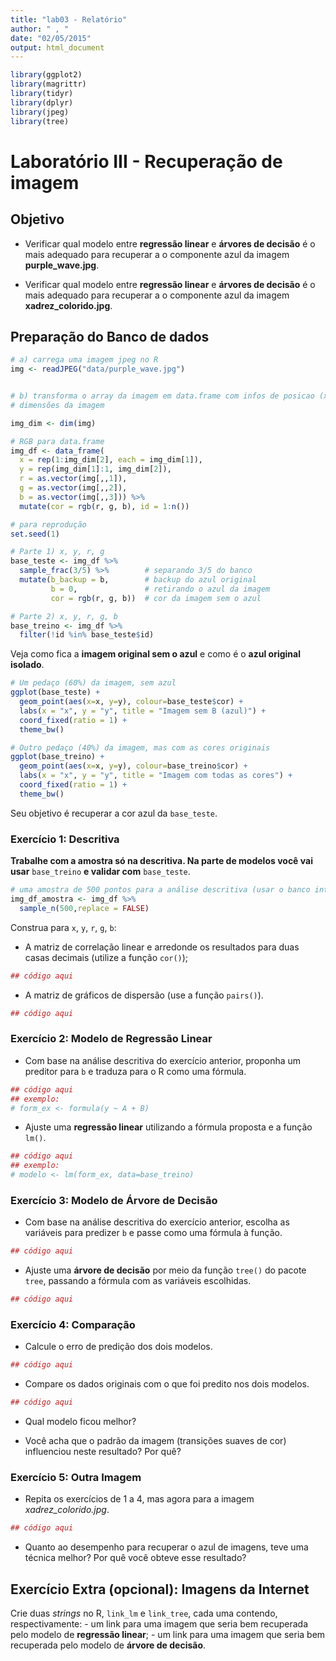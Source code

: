 ```yaml
---
title: "lab03 - Relatório"
author: " , "
date: "02/05/2015"
output: html_document
---
```


```r
library(ggplot2)
library(magrittr)
library(tidyr)
library(dplyr)
library(jpeg)
library(tree)
```

# Laboratório III - Recuperação de imagem

## Objetivo

- Verificar qual modelo entre **regressão linear** e **árvores de decisão** é o mais adequado para recuperar a o componente azul da imagem **purple_wave.jpg**.

- Verificar qual modelo entre **regressão linear** e **árvores de decisão** é o mais adequado para recuperar a o componente azul da imagem **xadrez_colorido.jpg**.

## Preparação do Banco de dados

```r
# a) carrega uma imagem jpeg no R 
img <- readJPEG("data/purple_wave.jpg")


# b) transforma o array da imagem em data.frame com infos de posicao (x,y) e cor (r,g,b)
# dimensões da imagem

img_dim <- dim(img)

# RGB para data.frame
img_df <- data_frame(
  x = rep(1:img_dim[2], each = img_dim[1]),
  y = rep(img_dim[1]:1, img_dim[2]),
  r = as.vector(img[,,1]),
  g = as.vector(img[,,2]),
  b = as.vector(img[,,3])) %>%
  mutate(cor = rgb(r, g, b), id = 1:n())
```

```r
# para reprodução
set.seed(1) 

# Parte 1) x, y, r, g
base_teste <- img_df %>% 
  sample_frac(3/5) %>%        # separando 3/5 do banco
  mutate(b_backup = b,        # backup do azul original
         b = 0,               # retirando o azul da imagem
         cor = rgb(r, g, b))  # cor da imagem sem o azul

# Parte 2) x, y, r, g, b
base_treino <- img_df %>% 
  filter(!id %in% base_teste$id)
```

Veja como fica a **imagem original sem o azul** e como é o **azul original isolado**.

```r
# Um pedaço (60%) da imagem, sem azul
ggplot(base_teste) + 
  geom_point(aes(x=x, y=y), colour=base_teste$cor) +
  labs(x = "x", y = "y", title = "Imagem sem B (azul)") +
  coord_fixed(ratio = 1) +
  theme_bw()

# Outro pedaço (40%) da imagem, mas com as cores originais
ggplot(base_treino) + 
  geom_point(aes(x=x, y=y), colour=base_treino$cor) +
  labs(x = "x", y = "y", title = "Imagem com todas as cores") +
  coord_fixed(ratio = 1) +
  theme_bw()
```

Seu objetivo é recuperar a cor azul da `base_teste`.

### Exercício 1: Descritiva

**Trabalhe com a amostra só na descritiva. Na parte de modelos você vai usar** `base_treino` **e validar com** `base_teste`.

```r
# uma amostra de 500 pontos para a análise descritiva (usar o banco inteiro é desnecessário e demorado)
img_df_amostra <- img_df %>% 
  sample_n(500,replace = FALSE)
```

Construa para `x`, `y`, `r`, `g`, `b`:

- A matriz de correlação linear e arredonde os resultados para duas casas decimais (utilize a função `cor()`);

```r
## código aqui
```


- A matriz de gráficos de dispersão (use a função `pairs()`).

```r
## código aqui
```

### Exercício 2: Modelo de Regressão Linear

- Com base na análise descritiva do exercício anterior, proponha um preditor para `b` e traduza para o R como uma fórmula.

```r
## código aqui
## exemplo: 
# form_ex <- formula(y ~ A + B)
```

- Ajuste uma **regressão linear** utilizando a fórmula proposta e a função `lm()`.

```r
## código aqui
## exemplo:
# modelo <- lm(form_ex, data=base_treino)
```

### Exercício 3: Modelo de Árvore de Decisão

- Com base na análise descritiva do exercício anterior, escolha as variáveis para predizer `b` e passe como uma fórmula à função.

```r
## código aqui
```

- Ajuste uma **árvore de decisão** por meio da função `tree()` do pacote `tree`, passando a fórmula com as variáveis escolhidas.

```r
## código aqui
```

### Exercício 4: Comparação

- Calcule o erro de predição dos dois modelos.

```r
## código aqui
```

- Compare os dados originais com o que foi predito nos dois modelos.

```r
## código aqui
```

- Qual modelo ficou melhor?

<!-- RESPOSTA AQUI -->

- Você acha que o padrão da imagem (transições suaves de cor) influenciou neste resultado? Por quê?

<!-- RESPOSTA AQUI -->

### Exercício 5: Outra Imagem

- Repita os exercícios de 1 a 4, mas agora para a imagem *xadrez_colorido.jpg*. 

```r
## código aqui
```

- Quanto ao desempenho para recuperar o azul de imagens, teve uma técnica melhor? Por quê você obteve esse resultado?

<!-- RESPOSTA AQUI -->

## Exercício Extra (opcional): Imagens da Internet

Crie duas *strings* no R, `link_lm` e `link_tree`, cada uma contendo, respectivamente: 
- um link para uma imagem que seria bem recuperada pelo modelo de **regressão linear**;
- um link para uma imagem que seria bem recuperada pelo modelo de **árvore de decisão**.
